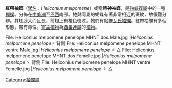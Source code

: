 {{NoteTA
|G1=Butterfly
}}
{{Unreferenced|time=2011-12-10T05:09:35+00:00 }}
{{Speciesbox
| name = 紅帶袖蝶
| image = Heliconius melpomene 2b Richard Bartz.jpg
| image_width = 250px
| genus = Heliconius
| species = melpomene
| authority = ([[卡爾·林奈|Linnaeus]], 1758)
}}

'''紅帶袖蝶'''（[[學名|學名]]：''Heliconius melpomene''）或稱'''詩神袖蝶'''，是[[釉蛺蝶屬|釉蛺蝶屬]]中的一種[[蝴蝶|蝴蝶]]。分佈在[[中美洲|中美洲]]至[[巴西|巴西]]南部。牠與同屬的蝴蝶有著非常相近的斑紋，故很難分辨。其翅膀大而且長，前翅上有橙色斑汶。牠們有點像[[瓦氏袖蝶|瓦氏袖蝶]]。紅帶袖蝶有多個形態，帶有毒性。[[寄主植物|寄主植物]]為[[西番蓮屬|西番蓮屬]]的[[植物|植物]]。

<gallery>
File: Heliconius melpomene penelope MHNT dos Male.jpg |''Heliconius melpomene penelope''<big>♂</big> 背侧
File: Heliconius melpomene penelope MHNT ventre Male.jpg |''Heliconius melpomene penelope'' <big>♂</big> △ 
File: Heliconius melpomene penelope MHNT dos Femelle.jpg |''Heliconius melpomene penelope'' <big>♀</big> 背侧
File: Heliconius melpomene penelope MHNT ventre Femelle.jpg |''Heliconius melpomene penelope'' <big>♀</big> △  
</gallery>

{{Commons|Heliconius melpomene}}
{{Wikispecies|Heliconius melpomene}}
{{Taxonbar|from=Q2697054}}

[[Category:袖蝶屬|Category:袖蝶屬]]